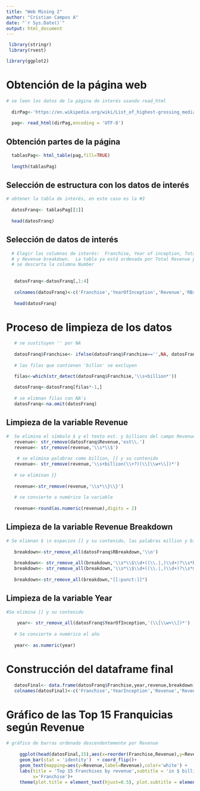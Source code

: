 ---
title: "Web Mining 2"
author: "Cristian Campos A"
date: "`r Sys.Date()`"
output: html_document
---

```{r }
 library(stringr)
 library(rvest)
```

```{r }
library(ggplot2)
```

# Obtención de la página web
```{r }
# se leen los datos de la página de interés usando read_html
 
  dirPag<-'https://en.wikipedia.org/wiki/List_of_highest-grossing_media_franchises'
  
  pag<- read_html(dirPag,encoding = 'UTF-8')  
```

## Obtención partes de la página
```{r }
  tablasPag<- html_table(pag,fill=TRUE)
  
  length(tablasPag)
```
## Selección de estructura con los datos de interés
```{r }
# obtener la tabla de interés, en este caso es la #3
   
  datosFranq<- tablasPag[[1]]
   
  head(datosFranq)
```

## Selección de datos de interés
```{r }
  # Elegir las columnas de interés:  Franchise, Year of inception, Total Revenue
  # y Revenue breakdown.  La tabla ya está ordenada por Total Revenue por lo que
  # se descarta la columna Number
   
   
   datosFranq<-datosFranq[,1:4]
  
   colnames(datosFranq)<-c('Franchise','YearOfInception','Revenue','RBreakdown')
  
   head(datosFranq)
```

# Proceso de limpieza de los datos
```{r }
   # se sustituyen '' por NA
   
   datosFranq$Franchise<- ifelse(datosFranq$Franchise=='',NA, datosFranq$Franchise)
   
   # las filas que contienen 'billon' se excluyen

   filas<-which(str_detect(datosFranq$Franchise,'\\s+billion*'))
   
   datosFranq<-datosFranq[filas*-1,]
  
   # se elimnan filas con NA's
   datosFranq<-na.omit(datosFranq)
```   


## Limpieza de la variable Revenue
```{r }
#  Se elimina el símbolo $ y el texto est. y billions del campo Revenue
   revenue<- str_remove(datosFranq$Revenue,'est\\.')
   revenue<- str_remove(revenue,'\\s*\\$')
   
    # se elimina palabras como billion, [] y su contenido
   revenue<- str_remove(revenue,'\\s+billion(\\+?)(\\[\\w+\\])*')
   
   # se eliminan }}
   
   revenue<-str_remove(revenue,'\\s*\\}\\}')
   
   # se convierte a numérico la variable
   
   revenue<-round(as.numeric(revenue),digits = 2)
```

## Limpieza de la variable Revenue Breakdown
```{r }
# Se elimnan $ \n espacios [] y su contenido, las palabras million y billion
   
   breakdown<-str_remove_all(datosFranq$RBreakdown,'\\n')
   
   breakdown<- str_remove_all(breakdown,'\\s*\\$\\d+((\\.|,)\\d+)?\\s*billion(\\[\\w+\\])*')
   breakdown<- str_remove_all(breakdown,'\\s*\\$\\d+((\\.|,)\\d+)?\\s*million(\\[\\w+\\])*')
   
   breakdown<-str_remove_all(breakdown,"[[:punct:]]")
```

## Limpieza de la variable Year
```{r }
#Se elimina [] y su contenido
   
    year<- str_remove_all(datosFranq$YearOfInception,'(\\[\\w+\\])*')
   
   # Se convierte a numérico el año
   
   year<- as.numeric(year)
```

# Construcción del dataframe final
```{r }
   datosFinal<- data.frame(datosFranq$Franchise,year,revenue,breakdown)
   colnames(datosFinal)<-c('Franchise','YearInception','Revenue','RevenueSources')
```

# Gráfico de las Top 15 Franquicias según Revenue
```{r }
# gráfico de barras ordenado descendentemente por Revenue
   
     ggplot(head(datosFinal,15),aes(x=reorder(Franchise,Revenue),y=Revenue))+
     geom_bar(stat = 'identity')  + coord_flip()+
     geom_text(mapping=aes(y=Revenue,label=Revenue),color='white') +
     labs(title = 'Top 15 Franchises by revenue',subtitle = 'in $ billions',
          x='Franchise')+
     theme(plot.title = element_text(hjust=0.5), plot.subtitle = element_text(hjust = 0.5)) 
```